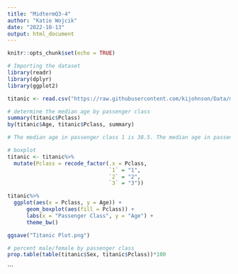 ```yaml
---
title: "MidtermQ3-4"
author: "Katie Wojcik"
date: "2022-10-13"
output: html_document
---
```


```r
knitr::opts_chunk$set(echo = TRUE)
```


```r
# Importing the dataset
library(readr)
library(dplyr)
library(ggplot2)

titanic <- read.csv("https://raw.githubusercontent.com/kijohnson/Data/main/titanic.csv")
```

```r
# determine the median age by passenger class
summary(titanic$Pclass)
by(titanic$Age, titanic$Pclass, summary)

# The median age in passenger class 1 is 38.5. The median age in passenger class 2 is 29. The median age in passenger class 3 is 24. 
```

```r
# boxplot
titanic <- titanic%>%
  mutate(Pclass = recode_factor(.x = Pclass,
                                `1` = "1",
                                `2` = "2",
                                `3` = "3"))

titanic%>%
  ggplot(aes(x = Pclass, y = Age)) +
      geom_boxplot(aes(fill = Pclass)) +
      labs(x = "Passenger Class", y = "Age") +
      theme_bw()

ggsave("Titanic Plot.png")
```
```r
# percent male/female by passenger class
prop.table(table(titanic$Sex, titanic$Pclass))*100
```

```